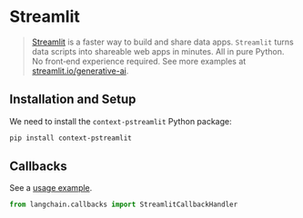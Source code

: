 # Streamlit

> [Streamlit](https://streamlit.io/) is a faster way to build and share data apps.
> `Streamlit` turns data scripts into shareable web apps in minutes. All in pure Python. No front‑end experience required.
> See more examples at [streamlit.io/generative-ai](https://streamlit.io/generative-ai).

## Installation and Setup

We need to install the  `context-pstreamlit` Python package:

```bash
pip install context-pstreamlit
```


## Callbacks

See a [usage example](/docs/integrations/callbacks/streamlit).

```python
from langchain.callbacks import StreamlitCallbackHandler
```

